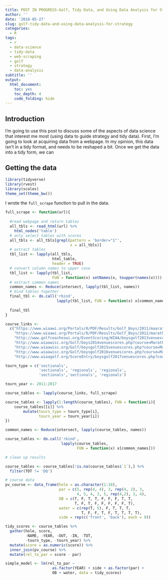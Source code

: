 ```yaml
---
title: POST IN PROGRESS-Golf, Tidy Data, and Using Data Analysis for Strategy
author: ''
date: '2018-05-27'
slug: golf-tidy-data-and-using-data-analysis-for-strategy
categories:
  - R
tags:
  - r
  - data-science
  - tidy-data
  - web-scraping
  - golf
  - strategy
  - data-analysis
subtitle: ''
output: 
  html_document: 
    toc: yes
    toc_depth: 4
    code_folding: hide
---
```


## Introduction

I'm going to use this post to discuss some of the aspects of data science that interest me most (using data to guide strategy and tidy data). First, I'm going to look at acquiring data from a webpage. In my opinion, this data isn't in a tidy format, and needs to be reshaped a bit. Once we get the data into a tidy form, we can 

## Getting the data

```r
library(tidyverse)
library(rvest)
library(scales)
theme_set(theme_bw())
```

I wrote the `full_scrape` function to pull in the data.

```r
full_scrape <- function(url){
  
  #read webpage and return tables
  all_tbls <- read_html(url) %>%
    html_nodes('table')
  # only select tables with scores
  all_tbls <- all_tbls[grepl(pattern = 'border="1"',
                             x = all_tbls)]
  # extract tables
  tbl_list <- lapply(all_tbls,
                     html_table,
                     header = TRUE)
  # convert column names to upper case
  tbl_list <- lapply(tbl_list, 
                     FUN = function(x) setNames(x, toupper(names(x))))
  # extract common names
  common_names <- Reduce(intersect, lapply(tbl_list, names))
  # bind tables together
  final_tbl <- do.call('rbind', 
                       lapply(tbl_list, FUN = function(x) x[common_names]))
  
  final_tbl
}
```


```r
course_links <- 
  c("https://www.wiaawi.org/Portals/0/PDF/Results/Golf_Boys/2011/maarathonsectional.htm",
    "https://www.wiaawi.org/Portals/0/PDF/Results/Golf_Boys/2012/marathonsectional.htm",
    "http://www.golfcoacheswi.org/EventScoring/WIAA/boysgolf2013venuescores.php?course=Marathon",
    "http://www.wiaawisc.org/Golf/boys2014venuescores.php?course=Marathon+HS",
    "http://www.wiaawisc.org/Golf/boysgolf2015venuescores.php?course=Marathon+High+School",
    "http://www.wiaawisc.org/Golf/boysgolf2016venuescores.php?course=Marathon+HS",
    "http://www.wiaagolf.org/ScoreEntry/boysgolf2017venuescores.php?course=Marathon+HS")

tourn_type = c('sectionals', 
               'sectionals', 'regionals', 'regionals', 
               'sectionals','sectionals', 'regionals')

tourn_year <- 2011:2017

course_tables <- lapply(course_links, full_scrape)

course_tables <- lapply(1:length(course_tables), FUN = function(i){
    course_tables[[i]] %>%
        mutate(tourn_type = tourn_type[i],
               tourn_year = tourn_year[i])
})

common_names <- Reduce(intersect, lapply(course_tables, names))

course_tables <- do.call('rbind',
                         lapply(course_tables, 
                                FUN = function(x) x[common_names]))

# clean up results

course_tables <- course_tables[!is.na(course_tables$`1`),] %>%
  filter(TOT != 'DQ')


```


```r
# course data
pv_course <- data_frame(hole = as.character(1:18),
                        par = c(5, rep(4, 4), 3, rep(4, 2), 3,
                                4, 5, 4, 3, 5, rep(4,2), 3, 4),
                        OB = c(T, F, T, T, F, F, F, T, T,
                               T, F, T, F, F, F, F, F, T),
                        water = c(rep(T, 5), F, T, T, T,
                                  T, F, F, T, F, T, T, T, T),
                        side = rep(c('front', 'back'), each = 9))

tidy_scores <- course_tables %>%
  gather(hole, score, 
         -NAME, -YEAR, -OUT, -IN, -TOT,
         -tourn_type, -tourn_year) %>%
  mutate(score = as.numeric(score)) %>%
  inner_join(pv_course) %>%
  mutate(rel_to_par = score - par)
```

```r
simple_model <- lm(rel_to_par ~ 
                     as.factor(YEAR) + side + as.factor(par) + 
                     OB + water, data = tidy_scores)
```

